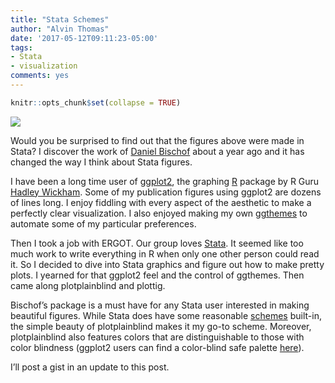 ```yaml
---
title: "Stata Schemes"
author: "Alvin Thomas"
date: '2017-05-12T09:11:23-05:00'
tags:
- Stata
- visualization
comments: yes
---
```



```r
knitr::opts_chunk$set(collapse = TRUE)
```

![](https://raw.githubusercontent.com/alvinthomas/alvinthomas.github.io/master/images/20170512-stata-schemes.jpg)

Would you be surprised to find out that the figures above were made in Stata? I discover the work of [Daniel Bischof](https://danbischof.com/2015/02/04/stata-figure-schemes/) about a year ago and it has changed the way I think about Stata figures. 

I have been a long time user of [ggplot2](http://ggplot2.org/), the graphing [R](https://www.r-project.org/) package by R Guru [Hadley Wickham](http://hadley.nz/). Some of my publication figures using ggplot2 are dozens of lines long. I enjoy fiddling with every aspect of the aesthetic to make a perfectly clear visualization. I also enjoyed making my own [ggthemes](https://github.com/jrnold/ggthemes) to automate some of my particular preferences. 

Then I took a job with ERGOT. Our group loves [Stata](http://www.stata.com/). It seemed like too much work to write everything in R when only one other person could read it. So I decided to dive into Stata graphics and figure out how to make pretty plots. I yearned for that ggplot2 feel and the control of ggthemes. Then came along plotplainblind and plottig. 

Bischof's package is a must have for any Stata user interested in making beautiful figures. While Stata does have some reasonable [schemes](http://www.stata.com/help.cgi?schemes) built-in, the simple beauty of plotplainblind makes it my go-to scheme. Moreover, plotplainblind also features colors that are distinguishable to those with color blindness (ggplot2 users can find a color-blind safe palette [here](http://www.cookbook-r.com/Graphs/Colors_(ggplot2)/)).

I'll post a gist in an update to this post.